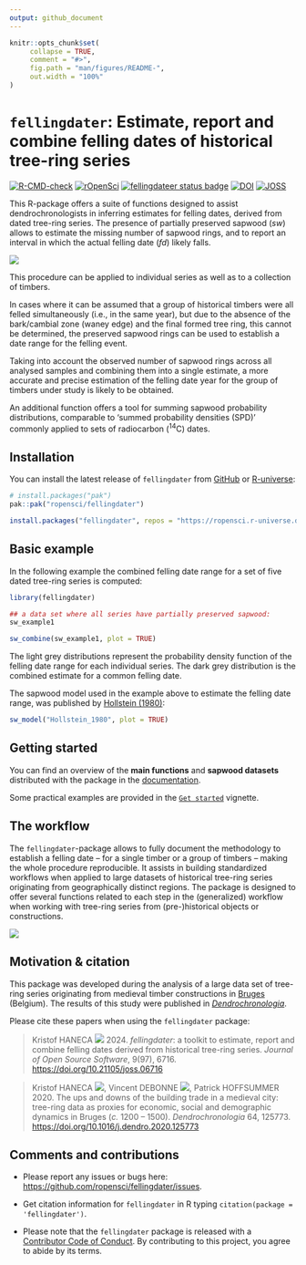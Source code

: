 ```yaml
---
output: github_document
---
```


<!-- README.md is generated from README.Rmd. Please edit that file -->

```r
knitr::opts_chunk$set(
     collapse = TRUE,
     comment = "#>",
     fig.path = "man/figures/README-",
     out.width = "100%"
)
```

# `fellingdater`: Estimate, report and combine felling dates of historical tree-ring series

<!-- badges: start -->

[![R-CMD-check](https://github.com/ropensci/fellingdater/actions/workflows/R-CMD-check.yaml/badge.svg)](https://github.com/ropensci/fellingdater/actions/workflows/R-CMD-check.yaml) [![rOpenSci](https://badges.ropensci.org/618_status.svg)](https://github.com/ropensci/software-review/issues/618) [![fellingdateer status badge](https://ropensci.r-universe.dev/badges/fellingdater)](https://ropensci.r-universe.dev)
[![DOI](https://zenodo.org/badge/276190636.svg)](https://zenodo.org/doi/10.5281/zenodo.11186274)
[![JOSS](https://joss.theoj.org/papers/3db8c54ec854b575bf5450336ccb000b/status.svg)](https://joss.theoj.org/papers/3db8c54ec854b575bf5450336ccb000b)

<!-- badges: end -->

This R-package offers a suite of functions designed to assist dendrochronologists in inferring estimates for felling dates, derived from dated tree-ring series. The presence of partially preserved sapwood (*sw*) allows to estimate the missing number of sapwood rings, and to report an interval in which the actual felling date (*fd*) likely falls.

![](man/figures/cross-section.png)

This procedure can be applied to individual series as well as to a collection of timbers.

In cases where it can be assumed that a group of historical timbers were all felled simultaneously (i.e., in the same year), but due to the absence of the bark/cambial zone (waney edge) and the final formed tree ring, this cannot be determined, the preserved sapwood rings can be used to establish a date range for the felling event.

Taking into account the observed number of sapwood rings across all analysed samples and combining them into a single estimate, a more accurate and precise estimation of the felling date year for the group of timbers under study is likely to be obtained.

An additional function offers a tool for summing sapwood probability distributions, comparable to 'summed probability densities (SPD)' commonly applied to sets of radiocarbon (^14^C) dates.

## Installation

You can install the latest release of `fellingdater` from [GitHub](https://github.com/ropensci/fellingdater/) or [R-universe](https://ropensci.r-universe.dev/fellingdater):

``` r
# install.packages("pak")
pak::pak("ropensci/fellingdater")
```

``` r
install.packages("fellingdater", repos = "https://ropensci.r-universe.dev")
```

## Basic example

In the following example the combined felling date range for a set of five dated tree-ring series is computed:

```r
library(fellingdater)

## a data set where all series have partially preserved sapwood:
sw_example1
```

```r
sw_combine(sw_example1, plot = TRUE)
```

The light grey distributions represent the probability density function of the felling date range for each individual series. The dark grey distribution is the combined estimate for a common felling date.

The sapwood model used in the example above to estimate the felling date range, was published by [Hollstein (1980)](https://search.worldcat.org/nl/title/6391864):

```r
sw_model("Hollstein_1980", plot = TRUE)
```

## Getting started

You can find an overview of the **main functions** and **sapwood datasets** distributed with the package in the [documentation](https://docs.ropensci.org/fellingdater/reference/).

Some practical examples are provided in the [`Get started`](https://docs.ropensci.org/fellingdater/articles/getting_started.html) vignette.

## The workflow

The `fellingdater`-package allows to fully document the methodology to establish a felling date -- for a single timber or a group of timbers -- making the whole procedure reproducible. It assists in building standardized workflows when applied to large datasets of historical tree-ring series originating from geographically distinct regions. The package is designed to offer several functions related to each step in the (generalized) workflow when working with tree-ring series from (pre-)historical objects or constructions.

![](man/figures/workflow.png)

## Motivation & citation

This package was developed during the analysis of a large data set of tree-ring series originating from medieval timber constructions in [Bruges](https://en.wikipedia.org/wiki/Bruges) (Belgium). The results of this study were published in [*Dendrochronologia*](https://www.journals.elsevier.com/dendrochronologia).

Please cite these papers when using the `fellingdater` package:

>Kristof HANECA [![](https://orcid.org/sites/default/files/images/orcid_16x16.png)](https://orcid.org/0000-0002-7719-8305) 2024. _fellingdater_: a toolkit to estimate, report and combine felling dates derived from historical tree-ring series. *Journal of Open Source
Software*, 9(97), 6716.\ 
> <https://doi.org/10.21105/joss.06716>

> Kristof HANECA [![](https://orcid.org/sites/default/files/images/orcid_16x16.png)](https://orcid.org/0000-0002-7719-8305), Vincent DEBONNE [![](https://orcid.org/sites/default/files/images/orcid_16x16.png)](https://orcid.org/0000-0003-4536-146X), Patrick HOFFSUMMER 2020. The ups and downs of the building trade in a medieval city: tree-ring data as proxies for economic, social and demographic dynamics in Bruges (*c.* 1200 -- 1500). *Dendrochronologia* 64, 125773.\
> <https://doi.org/10.1016/j.dendro.2020.125773>





## Comments and contributions

-   Please report any issues or bugs here: <https://github.com/ropensci/fellingdater/issues>.

-   Get citation information for `fellingdater` in R typing `citation(package = 'fellingdater')`.

-   Please note that the `fellingdater` package is released with a [Contributor Code of Conduct](https://github.com/ropensci/fellingdater/blob/main/.github/CONTRIBUTING.md). By contributing to this project, you agree to abide by its terms.
